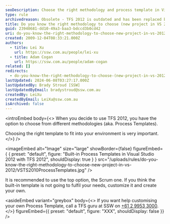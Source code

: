 ```yaml
---
seoDescription: Choose the right methodology and process template in Visual Studio 2012 with TFS, using built-in templates or customizing to fit your development environment.
type: rule
archivedreason: Obsolete - TFS 2012 is outdated and has been replaced by Azure DevOps. For modern practices, see https://www.ssw.com.au/rules/rules-to-better-devops/
title: Do you know the right methodology to choose (new project in VS 2012)?
guid: 23940681-dd10-49a3-baa3-bdccd3b0cd42
uri: do-you-know-the-right-methodology-to-choose-new-project-in-vs-2012
created: 2009-12-04T08:33:21.000Z
authors:
  - title: Lei Xu
    url: https://ssw.com.au/people/lei-xu
  - title: Adam Cogan
    url: https://ssw.com.au/people/adam-cogan
related: []
redirects:
  - do-you-know-the-right-methodology-to-choose-(new-project-in-vs-2012)
lastUpdated: 2024-06-08T03:27:17.000Z
lastUpdatedBy: Brady Stroud [SSW]
lastUpdatedByEmail: bradystroud@ssw.com.au
createdBy: LeiXu
createdByEmail: LeiXu@ssw.com.au
isArchived: false
---
```


<introEmbed
  body={<>
When you decide to use TFS 2012, you have the option to choose from different methodologies (aka. Process Templates).

Choosing the right template to fit into your environment is very important.
  </>}
/>

<imageEmbed
  alt="Image"
  size="large"
  showBorder={false}
  figureEmbed={ {
    preset: "default",
    figure: "Built-in Process Templates in Visual Studio 2012 with TFS 2012",
    shouldDisplay: true
  } }
  src="/uploads/rules/do-you-know-the-right-methodology-to-choose-new-project-in-vs-2012/VSTS2010ProcessTemplates.jpg"
/>

It is recommended to use the top option, the Scrum one. If you think the built-in template is not going to fulfil your needs, customize it and create your own.

<asideEmbed
  variant="greybox"
  body={<>
    If you want help customising your own Process Template, call a TFS guru at SSW on [+61 2 9953 3000](tel:+61299533000).
  </>}
  figureEmbed={{
    preset: "default",
    figure: "XXX",
    shouldDisplay: false
  }}
/>
